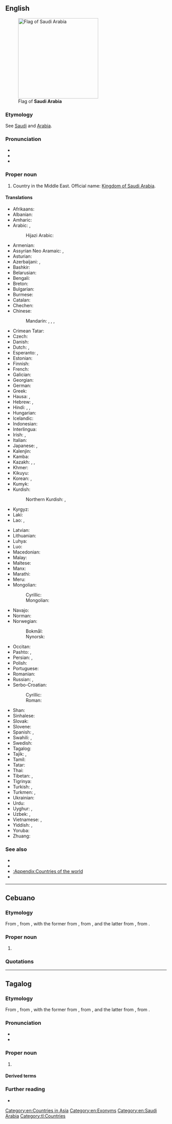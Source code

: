 {{also|Saudi-Arabia|Saudi-Arábia}}
==English==
{{wikipedia}}
[[Image:Flag of Saudi Arabia.svg|right|thumb|250px|Flag of '''Saudi Arabia''']]

===Etymology===
See [[Saudi]] and [[Arabia]].

===Pronunciation===
* {{IPA|en|/ˌsaʊ.di əˈɹeɪ.bi.ə/}}
* {{IPA|en|/ˌsɔː.di əˈɹeɪ.bi.ə/}}
* {{audio|en|en-us-Saudi Arabia.ogg|Audio (US)}}

===Proper noun===
{{en-proper noun}}

# {{senseid|en|Q851}}Country in the Middle East. Official name: [[Kingdom of Saudi Arabia]].

====Translations====
{{trans-top|id=Q851|country in the Middle East}}
* Afrikaans: {{t|af|Saoedi-Arabië}}
* Albanian: {{t|sq|Arabia Saudite|f}}
* Amharic: {{t|am|ሳዑዲ አረቢያ}}
* Arabic: {{t+|ar|السُّعُودِيَّة|f}}, {{t+|ar|الْمَمْلَكَة الْعَرَبِيَّة السُّعُودِيَّة|f|tr=al-mamlaka l-ʿarabiyya s-suʿūdiyya}}
*: Hijazi Arabic: {{t|acw|السعودية|f|tr=as-suʿūdiyya}}
* Armenian: {{t|hy|Սաուդյան Արաբիա}}
* Assyrian Neo Aramaic: {{t|aii|ܣܵܥܘܼܕܝܼܵܐ|tr=saʿudiya|f}}, {{t|aii|ܡܲܠܟܘܼܬܵܐ ܥܵܪܵܒܵܝܬܵܐ ܣܵܥܘܼܕܵܝܬܐ|tr=malkuta ʿarabayta saʿudayta|f}}
* Asturian: {{t+|ast|Arabia Saudita|f}}
* Azerbaijani: {{t+|az|Səudiyyə Ərəbistanı}}, {{t|az|Ərəbistan}}
* Bashkir: {{t|ba|Сәғүд Ғәрәбстаны}}
* Belarusian: {{t|be|Сау́даўская Ара́вія|f}}
* Bengali: {{t+|bn|সৌদি আরব}}
* Breton: {{t|br|Arabia Saoudat}}
* Bulgarian: {{t+|bg|Сау́дитска Ара́бия|f}}
* Burmese: {{t|my|ဆော်ဒီအာရေဗ္ယ}}
* Catalan: {{t+|ca|Aràbia Saudita|f}}
* Chechen: {{t|ce|Саӏудийн Ӏаьрбийчоь}}
* Chinese:
*: Mandarin: {{t+|cmn|沙特阿拉伯|tr=Shātè Ālābó}}, {{t+|cmn|沙烏地阿拉伯}}, {{t+|cmn|沙乌地阿拉伯|tr=Shāwūdì Ālābó}} {{qualifier|Taiwan}}, {{t+|cmn|沙特|tr=Shātè}}
* Crimean Tatar: {{t|crh|Saudiy Arabistan}}
* Czech: {{t+|cs|Saúdská Arábie|f}}
* Danish: {{t|da|Saudi-Arabien|n}}
* Dutch: {{t+|nl|Saudi-Arabië|n}}, {{t+|nl|Saoedi-Arabië|n}}
* Esperanto: {{t|eo|Saudarabio}}, {{t|eo|Saud-Arabio}}
* Estonian: {{t+|et|Saudi Araabia}}
* Finnish: {{t+|fi|Saudi-Arabia}}
* French: {{t+|fr|Arabie Saoudite|f}}
* Galician: {{t+|gl|Arabia Saudita|f}}
* Georgian: {{t|ka|საუდის არაბეთი}}
* German: {{t+|de|Saudi-Arabien|n}}
* Greek: {{t+|el|Σαουδική Αραβία|f}}
* Hausa: {{t|ha|Ƙasar Maka}}, {{t|ha|Saudiyya}}
* Hebrew: {{t|he|עֲרָב הַסָעוּדִית|f|tr='aráv hasa'udít}}, {{t|he|סָעוּדְיָה|f|tr=sa'udyá}}
* Hindi: {{t|hi|सऊदी अरब}}, {{t+|hi|सउदी अरब}}, {{t+|hi|अरबिस्तान|m}}
* Hungarian: {{t+|hu|Szaúd-Arábia}}
* Icelandic: {{t|is|Sádí-Arabía|f}}
* Indonesian: {{t+|id|Arab Saudi}}
* Interlingua: {{t|ia|Arabia Saudi}}
* Irish: {{t|ga|Araib Shádach|f|alt=An Araib Shádach}}, {{t|ga|Ríocht na hAraibe Sádaí|f}}
* Italian: {{t+|it|Arabia Saudita|f}}
* Japanese: {{t+|ja|サウジアラビア|tr=Sauji Arabia}}, {{t|ja|サウジ|tr=Sauji}}
* Kalenjin: {{t|kln|Saudi Arabia}}
* Kamba: {{t|kam|Saudi Arabia}}
* Kazakh: {{t|kk|Арабстан}}, {{t|kk|Сауд Арабиясы}}, {{t|kk|Сауд Аравиясы}}
* Khmer: {{t|km|អារ៉ាប៊ីសាអូឌីត}}
* Kikuyu: {{t|ki|Saudi Arabia}}
* Korean: {{t+|ko|^사우디아라비아}}, {{t|ko|^사우디}}
* Kumyk: {{t|kum|Сауд Арабыстаны|tr=Saud Arabıstanı}}
* Kurdish:
*: Northern Kurdish: {{t+|kmr|Erebistana Siûdî}}, {{t+|kmr|Erebistan}}
* Kyrgyz: {{t|ky|Сауд Аравиясы}}
* Laki: {{t-needed|lki}}
* Lao: {{t|lo|ອາລັບເຊົາດິດ}}, {{t|lo|ອາຣາບີຊາອູດີ}}
{{trans-mid}}
* Latvian: {{t+|lv|Saūda Arābija|f}}
* Lithuanian: {{t+|lt|Saudo Arabija|f}}
* Luhya: {{t|luy|Saudi Arabia}}
* Luo: {{t|luo|Saudi Arabia}}
* Macedonian: {{t|mk|Саудиска Арабија|f}}
* Malay: {{t|ms|Arab Saudi}}
* Maltese: {{t|mt|Għarabja Sawdita|f|alt=l-Għarabja Sawdita}}
* Manx: {{t|gv|Araab Saudi|alt=Yn Araab Saudi}}
* Marathi: {{t|mr|सउदी अरब|m}}
* Meru: {{t|mer|Saudi Arabia}}
* Mongolian:
*: Cyrillic: {{t|mn|Саудын Араб}}
*: Mongolian: {{t|mn|ᠰᠠᠤᠳᠢᠨ ᠠᠷᠠᠪ}}
* Navajo: {{t|nv|Ásáí Bikéyah Saʼoodí}}
* Norman: {{t|nrf|Arabie Saudi|f}}
* Norwegian:
*: Bokmål: {{t+|nb|Saudi-Arabia|n}}
*: Nynorsk: {{t+|nn|Saudi-Arabia|n}}
* Occitan: {{t+|oc|Arabia Saudita|f}}
* Pashto: {{t+|ps|سعودي عربستان|m|tr=sa'udi 'arabestān}}, {{t+|ps|عربستان|m|tr='arabestān}}
* Persian: {{t+|fa|عربستان سعودی|tr='arabestân-e sa'udi}}, {{t+|fa|عربستان|tr='arabestân}}
* Polish: {{t+|pl|Arabia Saudyjska|f}}
* Portuguese: {{t+|pt|Arábia Saudita|f}}
* Romanian: {{t+|ro|Arabia Saudită|f}}
* Russian: {{t+|ru|Сау́довская Ара́вия|f}}, {{t+|ru|Сауди́я|f}}
* Serbo-Croatian:
*: Cyrillic: {{t|sh|Са̀удӣјска А̀ра̄бија|f}}
*: Roman: {{t+|sh|Sàudījska Àrābija|f}}
* Shan: {{t|shn|မိူင်းသေႃႇတီႇဢႃႇရေးပီးယႃး}}
* Sinhalese: {{t|si|සවුදි අරාබියාව}}
* Slovak: {{t|sk|Saudská Arábia|f}}
* Slovene: {{t|sl|Savdska Arabija|f}}
* Spanish: {{t+|es|Arabia Saudí|f}}, {{t+|es|Arabia Saudita|f}}
* Swahili: {{t+|sw|Saudi Arabia}}, {{t+|sw|Saudia}}
* Swedish: {{t+|sv|Saudiarabien|n}}
* Tagalog: {{t+|tl|Arabyang Saudi}}
* Tajik: {{t+|tg|Арабистони Саудӣ}}, {{t|tg|Арабистон}}
* Tamil: {{t|ta|சவுதி அரேபியா}}
* Tatar: {{t|tt|Согуд Гарәбстаны}}
* Thai: {{t+|th|ซาอุดีอาระเบีย}}
* Tibetan: {{t|bo|ས་དི་ཨ་རབ}}, {{t|bo|སའུ་དི་ཨ་ར་པི་ཡ}}
* Tigrinya: {{t|ti|ስዑዲ ዓረብ}}
* Turkish: {{t+|tr|Suudi Arabistan}}, {{t|tr|Arabistan}}
* Turkmen: {{t|tk|Saud Arabystany}}, {{t|tk|Arabystan}}
* Ukrainian: {{t+|uk|Сау́дівська Ара́вія|f}}
* Urdu: {{t|ur|سَعُوْدی عَرَب|tr=sa'ūdī 'arab|m}}
* Uyghur: {{t|ug|سەئۇدى ئەرەبىستان}}, {{t|ug|ئەرەبىستان}}
* Uzbek: {{t+|uz|Saudiya Arabistoni}}, {{t|uz|Arabiston}}
* Vietnamese: {{t|vi|A-rập Xê-út}}, {{t|vi|Ả-rập Xau-đi}}
* Yiddish: {{t|yi|סאַוּדי אַראַביע}}, {{t|yi|סאַוּדיע}}
* Yoruba: {{t|yo|Saudi Arabia}}
* Zhuang: {{t|za|Sahdwz Ahlahbwz}}
{{trans-bottom}}

===See also===
* {{pedia}}
* {{l|en|Riyadh}}
* [[:Appendix:Countries of the world]]
* {{list:countries of Asia/en}}{{topics|en|Countries in Asia}}

[[Category:en:Countries in Asia]]
[[Category:en:Exonyms]]
[[Category:en:Saudi Arabia]]

----

==Cebuano==

===Etymology===
From {{der|ceb|en|Saudi Arabia}}, from {{compound|en|Saudi|Arabia|nocat=1}}, with the former from {{der|ceb|ar|سُعُودِيّ}}, from {{af|ar|سُعُود|ـِيّ|nocat=1}}, and the latter from {{der|ceb|la|Arabia}}, from {{der|ceb|grc|Ἀραβία}}.

===Proper noun===
{{head|ceb|proper noun}}

# {{l|en|Saudi Arabia}}

===Quotations===
{{seeCites|ceb}}

{{cln|ceb|eponyms|exonyms}}
{{topics|ceb|Countries in Asia|Saudi Arabia}}

----

==Tagalog==

===Etymology===
From {{bor|tl|en|Saudi Arabia}}, from {{compound|en|Saudi|Arabia|nocat=1}}, with the former from {{der|tl|ar|سُعُودِيّ}}, from {{af|ar|سُعُود|ـِيّ|nocat=1}}, and the latter from {{der|tl|la|Arabia}}, from {{der|tl|grc|Ἀραβία}}.

===Pronunciation===
* {{hyph|tl|Sau|di A|ra|bi|a}}
* {{tl-IPA|sáwdi aréybiyá}}

===Proper noun===
{{tl-proper noun}}

# {{place|tl|country|r/Western Asia|in the|r/Middle East|t=Saudi Arabia}}

====Derived terms====
{{der3|tl|Saudi}}

===Further reading===
* {{R:KWF Diksiyonaryo}}

[[Category:tl:Countries]]